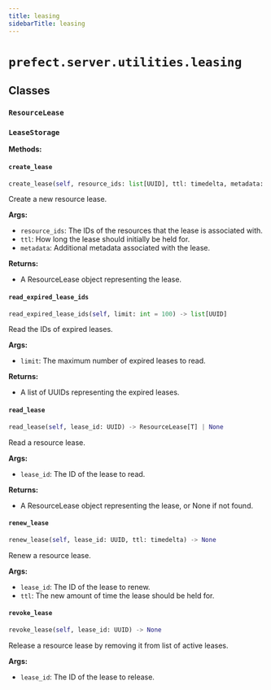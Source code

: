 ```yaml
---
title: leasing
sidebarTitle: leasing
---
```


# `prefect.server.utilities.leasing`

## Classes

### `ResourceLease` <sup><a href="https://github.com/PrefectHQ/prefect/blob/main/src/prefect/server/utilities/leasing.py#L13" target="_blank"><Icon icon="github" style="width: 14px; height: 14px;" /></a></sup>

### `LeaseStorage` <sup><a href="https://github.com/PrefectHQ/prefect/blob/main/src/prefect/server/utilities/leasing.py#L21" target="_blank"><Icon icon="github" style="width: 14px; height: 14px;" /></a></sup>

**Methods:**

#### `create_lease` <sup><a href="https://github.com/PrefectHQ/prefect/blob/main/src/prefect/server/utilities/leasing.py#L22" target="_blank"><Icon icon="github" style="width: 14px; height: 14px;" /></a></sup>

```python
create_lease(self, resource_ids: list[UUID], ttl: timedelta, metadata: T | None = None) -> ResourceLease[T]
```

Create a new resource lease.

**Args:**
- `resource_ids`: The IDs of the resources that the lease is associated with.
- `ttl`: How long the lease should initially be held for.
- `metadata`: Additional metadata associated with the lease.

**Returns:**
- A ResourceLease object representing the lease.


#### `read_expired_lease_ids` <sup><a href="https://github.com/PrefectHQ/prefect/blob/main/src/prefect/server/utilities/leasing.py#L69" target="_blank"><Icon icon="github" style="width: 14px; height: 14px;" /></a></sup>

```python
read_expired_lease_ids(self, limit: int = 100) -> list[UUID]
```

Read the IDs of expired leases.

**Args:**
- `limit`: The maximum number of expired leases to read.

**Returns:**
- A list of UUIDs representing the expired leases.


#### `read_lease` <sup><a href="https://github.com/PrefectHQ/prefect/blob/main/src/prefect/server/utilities/leasing.py#L38" target="_blank"><Icon icon="github" style="width: 14px; height: 14px;" /></a></sup>

```python
read_lease(self, lease_id: UUID) -> ResourceLease[T] | None
```

Read a resource lease.

**Args:**
- `lease_id`: The ID of the lease to read.

**Returns:**
- A ResourceLease object representing the lease, or None if not found.


#### `renew_lease` <sup><a href="https://github.com/PrefectHQ/prefect/blob/main/src/prefect/server/utilities/leasing.py#L50" target="_blank"><Icon icon="github" style="width: 14px; height: 14px;" /></a></sup>

```python
renew_lease(self, lease_id: UUID, ttl: timedelta) -> None
```

Renew a resource lease.

**Args:**
- `lease_id`: The ID of the lease to renew.
- `ttl`: The new amount of time the lease should be held for.


#### `revoke_lease` <sup><a href="https://github.com/PrefectHQ/prefect/blob/main/src/prefect/server/utilities/leasing.py#L60" target="_blank"><Icon icon="github" style="width: 14px; height: 14px;" /></a></sup>

```python
revoke_lease(self, lease_id: UUID) -> None
```

Release a resource lease by removing it from list of active leases.

**Args:**
- `lease_id`: The ID of the lease to release.

